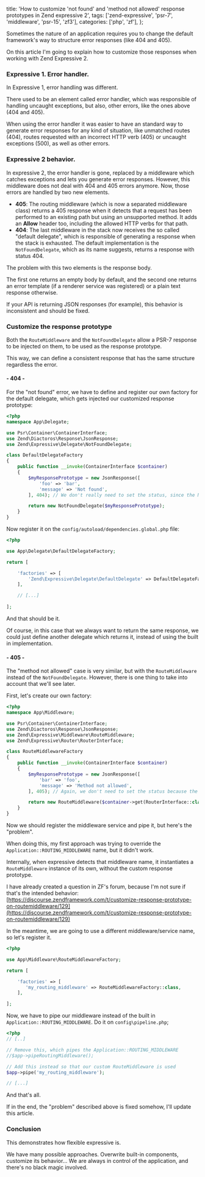   title: 'How to customize \'not found\' and \'method not allowed\' response prototypes in Zend expressive 2',
  tags: ['zend-expressive', 'psr-7', 'middleware', 'psr-15', 'zf3'],
  categories: ['php', 'zf'],
};

Sometimes the nature of an application requires you to change the default framework's way to structure error responses (like 404 and 405).

On this article I'm going to explain how to customize those responses when working with Zend Expressive 2.

### Expressive 1. Error handler.

In Expressive 1, error handling was different.

There used to be an element called error handler, which was responsible of handling uncaught exceptions, but also, other errors, like the ones above (404 and 405).

When using the error handler it was easier to have an standard way to generate error responses for any kind of situation, like unmatched routes (404), routes requested with an incorrect HTTP verb (405) or uncaught exceptions (500), as well as other errors.

### Expressive 2 behavior.

In expressive 2, the error handler is gone, replaced by a middleware which catches exceptions and lets you generate error responses. However, this middleware does not deal with 404 and 405 errors anymore. Now, those errors are handled by two new elements.

* **405**: The routing middleware (which is now a separated middleware class) returns a 405 response when it detects that a request has been performed to an existing path but using an unsupported method. It adds an **Allow** header too, including the allowed HTTP verbs for that path.
* **404**: The last middleware in the stack now receives the so called "default delegate", which is responsible of generating a response when the stack is exhausted. The default implementation is the `NotFoundDelegate`, which as its name suggests, returns a response with status 404.

The problem with this two elements is the response body.

The first one returns an empty body by default, and the second one returns an error template (if a renderer service was registered) or a plain text response otherwise.

If your API is returning JSON responses (for example), this behavior is inconsistent and should be fixed.

### Customize the response prototype

Both the `RouteMiddleware` and the `NotFoundDelegate` allow a PSR-7 response to be injected on them, to be used as the response prototype.

This way, we can define a consistent response that has the same structure regardless the error.

#### - 404 -

For the "not found" error, we have to define and register our own factory for the default delegate, which gets injected our customized response prototype:

```php
<?php
namespace App\Delegate;

use Psr\Container\ContainerInterface;
use Zend\Diactoros\Response\JsonResponse;
use Zend\Expressive\Delegate\NotFoundDelegate;

class DefaultDelegateFactory
{
    public function __invoke(ContainerInterface $container)
    {
        $myResponsePrototype = new JsonResponse([
            'foo' => 'bar',
            'message' => 'Not found',
        ], 404); // We don't really need to set the status, since the NotFoundDelegate will set it for us

        return new NotFoundDelegate($myResponsePrototype);
    }
}
```

Now register it on the `config/autoload/dependencies.global.php` file:

```php
<?php

use App\Delegate\DefaultDelegateFactory;

return [

    'factories' => [
        'Zend\Expressive\Delegate\DefaultDelegate' => DefaultDelegateFactory::class,
    ],

    // [...]
    
];
```

And that should be it.

Of course, in this case that we always want to return the same response, we could just define another delegate which returns it, instead of using the built in implementation.

#### - 405 -

The "method not allowed"  case is very similar, but with the `RouteMiddleware` instead of the `NotFoundDelegate`. However, there is one thing to take into account that we'll see later.

First, let's create our own factory:

```php
<?php
namespace App\Middleware;

use Psr\Container\ContainerInterface;
use Zend\Diactoros\Response\JsonResponse;
use Zend\Expressive\Middleware\RouteMiddleware;
use Zend\Expressive\Router\RouterInterface;

class RouteMiddlewareFactory
{
    public function __invoke(ContainerInterface $container)
    {
        $myResponsePrototype = new JsonResponse([
            'bar' => 'foo',
            'message' => 'Method not allowed',
        ], 405); // Again, we don't need to set the status because the RouteMiddleware will set it

        return new RouteMiddleware($container->get(RouterInterface::class), $myResponsePrototype);
    }
}
```

Now we should register the middleware service and pipe it, but here's the "problem".

When doing this, my first approach was trying to override the `Application::ROUTING_MIDDLEWARE` name, but it didn't work.

Internally, when expressive detects that middleware name, it instantiates a `RouteMiddleware` instance of its own, without the custom response prototype.

I have already created a question in ZF's forum, because I'm not sure if that's the intended behavior: [https://discourse.zendframework.com/t/customize-response-prototype-on-routemiddleware/129](https://discourse.zendframework.com/t/customize-response-prototype-on-routemiddleware/129)

In the meantime, we are going to use a different middleware/service name, so let's register it.

```php
<?php

use App\Middleware\RouteMiddlewareFactory;

return [

    'factories' => [
       'my_routing_middleware' => RouteMiddlewareFactory::class, 
    ],

];
```

Now, we have to pipe our middleware instead of the built in `Application::ROUTING_MIDDLEWARE`. Do it on `config\pipeline.php`;

```php
<?php
// [..]

// Remove this, which pipes the Application::ROUTING_MIDDLEWARE
//$app->pipeRoutingMiddleware();

// Add this instead so that our custom RouteMiddleware is used
$app->pipe('my_routing_middleware');

// [...]
```

And that's all.

If in the end, the "problem" described above is fixed somehow, I'll update this article.

### Conclusion

This demonstrates how flexible expressive is.

We have many possible approaches. Overwrite built-in components, customize its behavior... We are always in control of the application, and there's no black magic involved.
